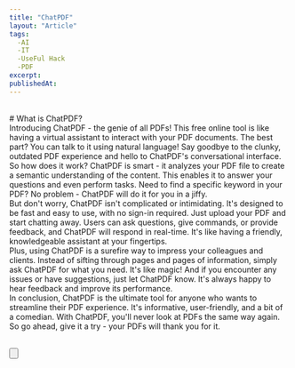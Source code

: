 ```yaml
---
title: "ChatPDF"
layout: "Article"
tags:
  -AI 
  -IT
  -UseFul Hack
  -PDF
excerpt:
publishedAt:
---
```

<br/>
# What is ChatPDF?
<br/>
Introducing ChatPDF - the genie of all PDFs! This free online tool is like having a virtual assistant to interact with your PDF documents. The best part? You can talk to it using natural language! Say goodbye to the clunky, outdated PDF experience and hello to ChatPDF's conversational interface.
<br/>
So how does it work? ChatPDF is smart - it analyzes your PDF file to create a semantic understanding of the content. This enables it to answer your questions and even perform tasks. Need to find a specific keyword in your PDF? No problem - ChatPDF will do it for you in a jiffy.
<br/>
But don't worry, ChatPDF isn't complicated or intimidating. It's designed to be fast and easy to use, with no sign-in required. Just upload your PDF and start chatting away. Users can ask questions, give commands, or provide feedback, and ChatPDF will respond in real-time. It's like having a friendly, knowledgeable assistant at your fingertips.
<br/>
Plus, using ChatPDF is a surefire way to impress your colleagues and clients. Instead of sifting through pages and pages of information, simply ask ChatPDF for what you need. It's like magic! And if you encounter any issues or have suggestions, just let ChatPDF know. It's always happy to hear feedback and improve its performance.
<br/>
In conclusion, ChatPDF is the ultimate tool for anyone who wants to streamline their PDF experience. It's informative, user-friendly, and a bit of a comedian. With ChatPDF, you'll never look at PDFs the same way again. So go ahead, give it a try - your PDFs will thank you for it.
<br/>
<br />

<Button
  address="https://www.chatpdf.com/"
  text="Link to ChatPDF"
/>